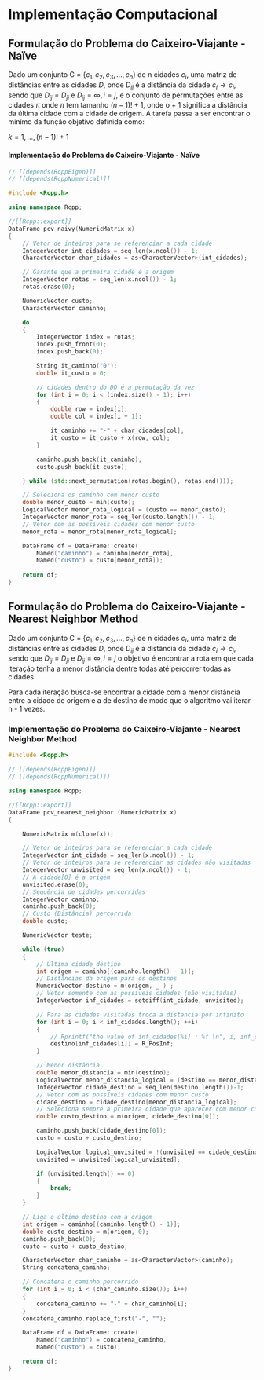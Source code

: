 # Implementação Computacional

## Formulação do Problema do Caixeiro-Viajante - Naïve

Dado um conjunto  C = $\{c_1, c_2, c_3, ..., c_n \}$ de n cidades $c_i$, uma
matriz de distâncias entre as cidades $D$, onde $D_{ij}$ é a distância da cidade
$c_i \rightarrow c_j$, sendo que $D_{ij} = D_{ji}$  e $D_{ij} = \infty, i = j$, e o
conjunto de permutações entre as cidades $\pi$ onde $\pi$ tem tamanho $(n-1)! + 1$,
onde o + 1 significa a distância da última cidade com a cidade de origem. A
tarefa passa a ser encontrar o minímo da função objetivo definida como:

\begin{equation}
min\{ (\sum_{i=1}^n D\pi_i)_k \}
\end{equation} 

$k = 1,..., (n-1)! + 1$

#### Implementação do Problema do Caixeiro-Viajante - Naïve

```cpp
// [[depends(RcppEigen)]]
// [[depends(RcppNumerical)]]

#include <Rcpp.h>

using namespace Rcpp;

//[[Rcpp::export]]
DataFrame pcv_naivy(NumericMatrix x)
{
    // Vetor de inteiros para se referenciar a cada cidade
    IntegerVector int_cidades = seq_len(x.ncol()) - 1;
    CharacterVector char_cidades = as<CharacterVector>(int_cidades);

    // Garante que a primeira cidade é a origem
    IntegerVector rotas = seq_len(x.ncol()) - 1;
    rotas.erase(0);

    NumericVector custo;
    CharacterVector caminho;

    do
    {
        IntegerVector index = rotas;
        index.push_front(0);
        index.push_back(0);

        String it_caminho("0");
        double it_custo = 0;

        // cidades dentro do DO é a permutação da vez
        for (int i = 0; i < (index.size() - 1); i++)
        {
            double row = index[i];
            double col = index[i + 1];

            it_caminho += "-" + char_cidades[col];
            it_custo = it_custo + x(row, col);
        }

        caminho.push_back(it_caminho);
        custo.push_back(it_custo);

    } while (std::next_permutation(rotas.begin(), rotas.end()));

    // Seleciona os caminho com menor custo
    double menor_custo = min(custo);
    LogicalVector menor_rota_logical = (custo == menor_custo);
    IntegerVector menor_rota = seq_len(custo.length()) - 1;
    // Vetor com as possíveis cidades com menor custo
    menor_rota = menor_rota[menor_rota_logical];

    DataFrame df = DataFrame::create(
        Named("caminho") = caminho[menor_rota], 
        Named("custo") = custo[menor_rota]);
        
    return df;
}
```


## Formulação do Problema do Caixeiro-Viajante - Nearest Neighbor Method

Dado um conjunto  C = $\{c_1, c_2, c_3, ..., c_n \}$ de n cidades $c_i$, uma
matriz de distâncias entre as cidades $D$, onde $D_{ij}$ é a distância da
cidade $c_i \rightarrow c_j$, sendo que $D_{ij} = D_{ji}$  e $D_{ij} = \infty,
i = j$ o objetivo é encontrar a rota em que cada iteração tenha a menor
distância dentre todas até percorrer todas as cidades. 

Para cada iteração busca-se encontrar a cidade com a menor distância entre a 
cidade de origem e a de destino de modo que o algoritmo vai iterar n - 1 vezes.

### Implementação do Problema do Caixeiro-Viajante - Nearest Neighbor Method

```cpp
#include <Rcpp.h>

// [[depends(RcppEigen)]]
// [[depends(RcppNumerical)]]

using namespace Rcpp;

//[[Rcpp::export]]
DataFrame pcv_nearest_neighbor (NumericMatrix x) 
{

    NumericMatrix m(clone(x));

    // Vetor de inteiros para se referenciar a cada cidade
    IntegerVector int_cidade = seq_len(x.ncol()) - 1;
    // Vetor de inteiros para se referenciar as cidades não visitadas
    IntegerVector unvisited = seq_len(x.ncol()) - 1;
    // A cidade[0] é a origem
    unvisited.erase(0);
    // Sequência de cidades percorridas
    IntegerVector caminho;
    caminho.push_back(0);
    // Custo (Distância) percorrida
    double custo;

    NumericVector teste;

    while (true)
    {
        // Última cidade destino
        int origem = caminho[(caminho.length() - 1)];
        // Distâncias da origem para os destinos
        NumericVector destino = m(origem, _ ) ;
        // Vetor somente com as possíveis cidades (não visitadas)
        IntegerVector inf_cidades = setdiff(int_cidade, unvisited);

        // Para as cidades visitadas troca a distancia por infinito
        for (int i = 0; i < inf_cidades.length(); ++i)
        {
            // Rprintf("the value of inf_cidades[%i] : %f \n", i, inf_cidades[i]);
            destino[inf_cidades[i]] = R_PosInf;
        }

        // Menor distância
        double menor_distancia = min(destino);
        LogicalVector menor_distancia_logical = (destino == menor_distancia);
        IntegerVector cidade_destino = seq_len(destino.length())-1;
        // Vetor com as possíveis cidades com menor custo
        cidade_destino = cidade_destino[menor_distancia_logical];
        // Seleciona sempre a primeira cidade que aparecer com menor custo
        double custo_destino = m(origem, cidade_destino[0]);

        caminho.push_back(cidade_destino[0]);
        custo = custo + custo_destino;

        LogicalVector logical_unvisited = !(unvisited == cidade_destino[0]);
        unvisited = unvisited[logical_unvisited];

        if (unvisited.length() == 0)
        {
            break;
        }
    }

    // Liga o último destino com a origem
    int origem = caminho[(caminho.length() - 1)];
    double custo_destino = m(origem, 0);
    caminho.push_back(0);
    custo = custo + custo_destino;

    CharacterVector char_caminho = as<CharacterVector>(caminho);
    String concatena_caminho;

    // Concatena o caminho percorrido
    for (int i = 0; i < (char_caminho.size()); i++)
    {
        concatena_caminho += "-" + char_caminho[i];
    }
    concatena_caminho.replace_first("-", "");

    DataFrame df = DataFrame::create(
        Named("caminho") = concatena_caminho,
        Named("custo") = custo);

    return df;
}
```